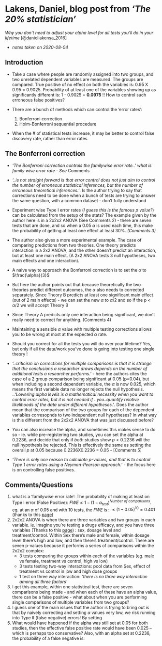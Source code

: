 # Lakens, Daniel, blog post from *'The 20% statistician'*

\chaptermark{Adjusting alpha for statistical tests}

*Why you don't need to adjust your alpha level for all tests you'll do in your lifetime* [@daniellakensa_2016]

- *notes taken on 2020-08-04*

## Introduction

- Take a case where people are randomly assigned into two groups, and two unrelated dependent variables are measured. The groups are compared. True positive of no effect on both the variables is: 0.95 X 0.95 = 0.9025. Probability of at least one of the variables showing up as significantly different is: 1 - 0.9025 = **0.0975** !! How to control such erroneous false positives?

- There are a bunch of methods which can control the 'error rates':
    1. Bonferroni correction
    1. Holm-Bonferroni sequential procedure

- When the # of statistical tests increase, it may be better to control false discovery rate, rather than error rates.

## The Bonferroni correction
 
- *'The Bonferroni correction controls the familywise error rate..'* [*what is family wise error rate - See* Comments]{#lakens_com}
- *'..is not straight forward is that error control does not just aim to control the number of erroneous statistical inferences, but the number of erroneous theoretical inferences.'*. Is the author trying to say that corrections need to be done when a bunch of tests are trying to answer the same question, with a common dataset - don't fully understand
- Experiment wise Type I error rates (*I guess this is the famous p value?*) can be calculated from the setup of the stats? The example given by the author here is in a 2x2x2 ANOVA (See [Comments 2]{#lakens_com}) - there are seven tests that are done, and so when a 0.05 $\alpha$ is used each time, this make the probability of getting at least one effect at least 30%. *([Comments 3]{#lakens_com})*

- The author also gives a more experimental example. The case of comparing predictions from two theories. One theory predicts interaction in a 2x2 ANOVA, and the other doesn't predict an interaction, but at least one main effect. (A 2x2 ANOVA tests 3 null hypotheses, two main effects and one interaction).  
- A naive way to approach the Bonferroni correction is to set the $\alpha$ to $\frac{\alpha}{3}$ 
- But here the author points out that because theoretically the two theories predict different outcomes, the $\alpha$ also needs to corrected separately. Since Theory B predicts at least one significant main effect (out of 2 main effects) - we can set the new $\alpha$ to $\alpha /2$ and so if the p < $\alpha/2$ we will accept Theory B
- Since Theory A predicts only one interaction being significant, we don't really need to correct for anything. ([Comments 4]{#lakens_com})
- Maintaining a sensible $\alpha$ value with multiple testing corrections allows you to be wrong at most at the expected $\alpha$ rate.
- Should you correct for all the tests you will do over your lifetime? Yes, but only if all the data/work you've done is going into testing one single theory !
- *'..criticism on corrections for multiple comparisons is that it is strange that the conclusions a researcher draws depends on the number of additional tests a researcher performs.'* - here the authors cites the case of a 2 group comparison being significant at 0.05 (p=0.04), but when including a second dependent variable, the $\alpha$ is now 0.025, which means the first variable data no longer rejects the null hypothesis. ..*'Lowering alpha levels is a mathematical necessity when you want to control error rates, but it is not needed if ..you..quantify relative likelihoods of the data under different hypotheses.'*. Does the author mean that the comparison of the two groups for each of the dependent variables corresopnds to two independent null hypotheses? In what way is this different from the 2x2x2 ANOVA that was just discussed before?

- You can also increase the alpha, and sometimes this makes sense to do so - ie. while pre-registering two studies, you can set the alpha at 0.2236, and decide that only if *both* studies show $p<0.2236$ will the null hypothesis be rejected. This is effectively the same as setting the overall $p$ at 0.05 because 0.2236X0.2236 = 0.05 - [Comments 5]

- *'There is only one reason to calculate p-values, and that is to control Type 1 error rates using a Neyman-Pearson approach.'* - the focus here is on controlling false positives. 


## Comments/Questions {#lakens_com}

1.  what is a 'familywise error rate': The probability of making at least on Type I error (False Positive): $FWE \leq 1-(1-\alpha_{test})^{Number\ of\ comparisons}$. eg. at an $\alpha$ of 0.05 and with 10 tests, the $FWE$ is : $\leq (1-0.05)^{10}=0.401$ (thanks to this [page](https://www.statisticshowto.com/familywise-error-rate/))
1. 2x2x2 ANOVA is when there are three variables and two groups in each variable. ie. imagine you're testing a drugs efficacy, and you have three variables (Thanks to this [page](https://www.graphpad.com/guides/prism/7/statistics/stat_what_is_three-way_anova_used_f.htm)) : sex, dosage level and treatment/control. Within Sex there's male and female, within dosage level there's high and low, and then there's treatment/control. There are seven p-values because it performs a series of comparisons within the 2x2x2 complex:
    - 3 tests  comparing the groups within each of the variables (eg. male vs female, treatment vs control, high vs low)
    - 3 tests testing two-way interactions: pool data from Sex, effect of treatment vs control in low and high dose groups 
    - 1 test on three way interaction: *'there is no three way interaction among all three factors'*

1. I get this example, within one statistical test, there are seven comparisons being made - and when each of these have an alpha value, there can be a false positive - what about when you are performing single comparisons of multiple variables from two groups?
1. I guess one of the main issues that the author is trying to bring out is that by naively correcting and setting $\alpha$ values very low, we risk running into Type II (false negative) errors! By setting 
1. What would have happened if the alpha was still set at 0.05 for both studies, then the effective false positive rate would have been 0.025 -- which is perhaps too conservative? Also, with an alpha set at 0.2236, the probability of a false negative is: 
